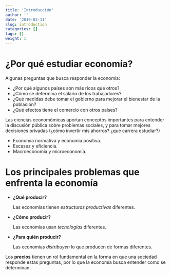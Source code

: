 ```yaml
---
title: 'Introducción'
author: ''
date: '2019-03-11'
slug: introduction
categories: []
tags: []
weight: 1
---
```


# ¿Por qué estudiar economía?

Algunas preguntas que busca responder la economía:

- ¿Por qué algunos países son más ricos que otros?
- ¿Cómo se determina el salario de los trabajadores?
- ¿Qué medidas debe tomar el gobierno para mejorar el bienestar de la población?
- ¿Qué efectos tiene el comercio con otros países?

Las ciencias economómicas aportan conceptos importantes para entender la discusión pública sobre problemas sociales, y para tomar mejores decisiones privadas (¿cómo invertir mis ahorros? ¿qué carrera estudiar?)

- Economía normativa y economía positiva.
- Escasez y eficiencia.
- Macroeconomía y microeconomía.


# Los principales problemas que enfrenta la economía

- **¿Qué producir?**
<p>
Las economías tienen _estructuras productivas_ diferentes. 
</p>
- **¿Cómo producir?**
<p>
Las economías usan _tecnologías_ diferentes.
</p>
- **¿Para quién producir?**
<p>
Las economías _distribuyen_ lo que producen de formas diferentes.
</p>


Los **precios** tienen un rol fundamental en la forma en que una sociedad responde estas preguntas, por lo que la economía busca entender como se determinan.
